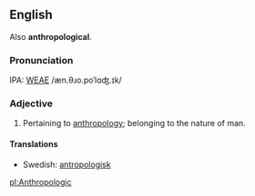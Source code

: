==English==

Also '''anthropological'''.

===Pronunciation===
IPA: [[WEAE]] /æn.θɹo.poˈlɑʤ.ɪk/

===Adjective===
# Pertaining to [[anthropology]]; belonging to the nature of man.
<!-- material copied from Webster's Revised Unabridged Dictionary (1913) -->

====Translations====
*Swedish: [[antropologisk]]
[[pl:Anthropologic]]
